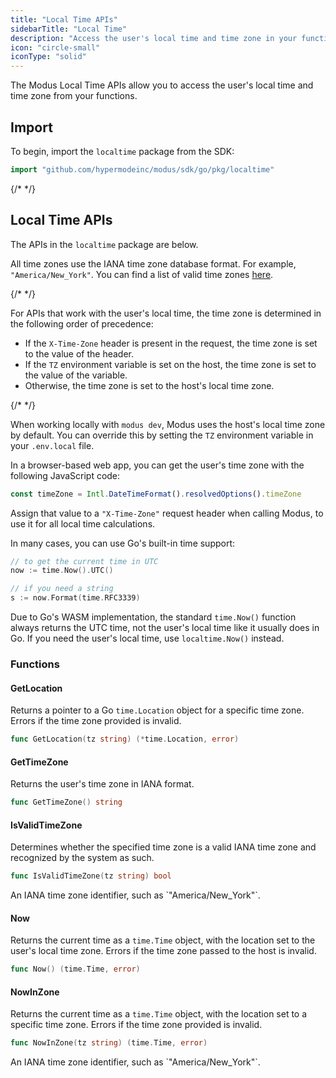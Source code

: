 ```yaml
---
title: "Local Time APIs"
sidebarTitle: "Local Time"
description: "Access the user's local time and time zone in your functions"
icon: "circle-small"
iconType: "solid"
---
```



<SdkHeader language="Go" feature="Local Time" />

The Modus Local Time APIs allow you to access the user's local time and time
zone from your functions.

## Import

To begin, import the `localtime` package from the SDK:

```go
import "github.com/hypermodeinc/modus/sdk/go/pkg/localtime"
```

{/* <!-- vale Google.Headings = NO --> */}

## Local Time APIs

The APIs in the `localtime` package are below.

All time zones use the IANA time zone database format. For example,
`"America/New_York"`. You can find a list of valid time zones
[here](https://en.wikipedia.org/wiki/List_of_tz_database_time_zones).

<Info>

{/* <!-- vale Google.Passive = NO --> */}

For APIs that work with the user's local time, the time zone is determined in
the following order of precedence:

- If the `X-Time-Zone` header is present in the request, the time zone is set to
  the value of the header.
- If the `TZ` environment variable is set on the host, the time zone is set to
  the value of the variable.
- Otherwise, the time zone is set to the host's local time zone.

{/* <!-- vale Google.Passive = YES --> */}

</Info>

<Tip>

When working locally with `modus dev`, Modus uses the host's local time zone by
default. You can override this by setting the `TZ` environment variable in your
`.env.local` file.

</Tip>

<Tip>

In a browser-based web app, you can get the user's time zone with the following
JavaScript code:

```js
const timeZone = Intl.DateTimeFormat().resolvedOptions().timeZone
```

Assign that value to a `"X-Time-Zone"` request header when calling Modus, to use
it for all local time calculations.

</Tip>

<Tip>

In many cases, you can use Go's built-in time support:

```go
// to get the current time in UTC
now := time.Now().UTC()

// if you need a string
s := now.Format(time.RFC3339)
```

</Tip>

<Warning>

Due to Go's WASM implementation, the standard `time.Now()` function always
returns the UTC time, not the user's local time like it usually does in Go. If
you need the user's local time, use `localtime.Now()` instead.

</Warning>

<SdkTip />

### Functions

#### GetLocation

Returns a pointer to a Go `time.Location` object for a specific time zone.
Errors if the time zone provided is invalid.

```go
func GetLocation(tz string) (*time.Location, error)
```

#### GetTimeZone

Returns the user's time zone in IANA format.

```go
func GetTimeZone() string
```

#### IsValidTimeZone

Determines whether the specified time zone is a valid IANA time zone and
recognized by the system as such.

```go
func IsValidTimeZone(tz string) bool
```

<ResponseField name="tz" type="string" required>
  An IANA time zone identifier, such as `"America/New_York"`.
</ResponseField>

#### Now

Returns the current time as a `time.Time` object, with the location set to the
user's local time zone. Errors if the time zone passed to the host is invalid.

```go
func Now() (time.Time, error)
```

#### NowInZone

Returns the current time as a `time.Time` object, with the location set to a
specific time zone. Errors if the time zone provided is invalid.

```go
func NowInZone(tz string) (time.Time, error)
```

<ResponseField name="tz" type="string" required>
  An IANA time zone identifier, such as `"America/New_York"`.
</ResponseField>
